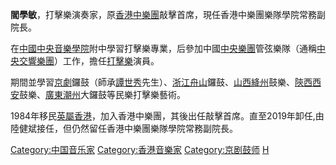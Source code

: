 {{blpunsourced|time=2019-01-17T15:58:18+00:00}}
'''閻學敏'''{{bd||||}}，打擊樂演奏家，原[[香港中樂團|香港中樂團]]敲擊首席，現任香港中樂團樂隊學院常務副院長。

在[[中國|中國]][[中央音樂學院|中央音樂學院]]附中學習打擊樂專業，后參加中國[[中央樂團|中央樂團]]管弦樂隊（通稱[[中央交響樂團|中央交響樂團]]）工作，擔任[[打擊樂|打擊樂]]演員。

期間並學習[[京劇|京劇]]鑼鼓（師承[[譚世秀|譚世秀]]先生）、[[浙江|浙江]][[舟山|舟山]]鑼鼓、[[山西|山西]][[絳州|絳州]]鼓樂、[[陝西|陝西]][[西安|西安]]鼓樂、[[廣東|廣東]][[潮州|潮州]]大鑼鼓等民樂打擊樂藝術。

1984年移民[[英屬香港|英屬香港]]，加入香港中樂團，其後出任敲擊首席。直至2019年卸任,由陸健斌接任，但仍然留任香港中樂團樂隊學院常務副院長。

[[Category:中国音乐家|Category:中国音乐家]]
[[Category:香港音樂家|Category:香港音樂家]]
[[Category:京剧鼓师|Category:京剧鼓师]]
[[Category:閻姓|H]]